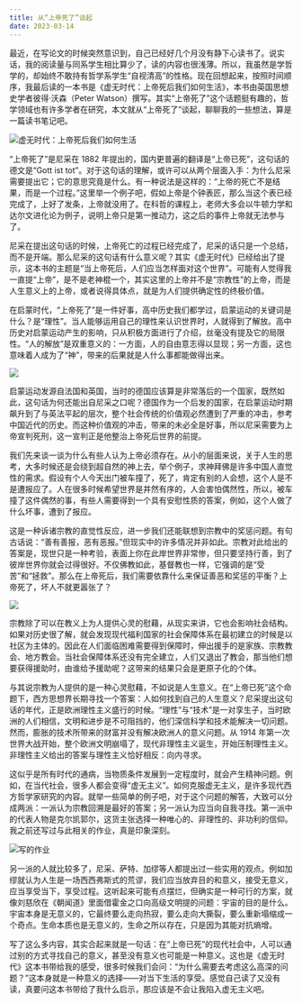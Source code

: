 ```yaml
---
title: 从“上帝死了”谈起
date: 2023-03-14
---
```


最近，在写论文的时候突然意识到，自己已经好几个月没有静下心读书了。说实话，我的阅读量与同系学生相比算少了，读的内容也很浅薄。所以，我虽然是学哲学的，却始终不敢持有哲学系学生“自视清高”的性格。现在回想起来，按照时间顺序，我最后读的一本书是《虚无时代：上帝死后我们如何生活》，本书由英国思想史学者彼得·沃森（Peter Watson）撰写。其实“上帝死了”这个话题挺有趣的，哲学领域也有许多学者在研究，本文就从“上帝死了”谈起，聊聊我的一些想法，算是一篇读书笔记吧。

![虚无时代：上帝死后我们如何生活](https://article.biliimg.com/bfs/article/2db378d54a1319aa9f99db9f8c78fad6b8c3573e.jpg@800w_400h_1c.webp)

“上帝死了”是尼采在 1882 年提出的，国内更普遍的翻译是“上帝已死”，这句话的德文是“Gott ist tot”。对于这句话的理解，或许可以从两个层面入手：为什么尼采需要提出它；它的意思究竟是什么。有一种说法是这样的：“上帝的死亡不是结果，而是一个过程。”这里举一个例子吧，假如上帝是个钟表匠，那么当这个表已经完成了，上好了发条，上帝就没用了。在科哲的课程上，老师大多会以牛顿力学和达尔文进化论为例子，说明上帝只是第一推动力，这之后的事件上帝就无法参与了。

尼采在提出这句话的时候，上帝死亡的过程已经完成了，尼采的话只是一个总结，而不是开端。那么尼采的这句话有什么意义呢？其实《虚无时代》已经给出了提示，这本书的主题是“当上帝死后，人们应当怎样面对这个世界”。可能有人觉得我一直提“上帝”，是不是老神棍一个，其实这里的上帝并不是“宗教性”的上帝，而是人生意义上的上帝，或者说得具体点，就是为人们提供确定性的终极价值。

在启蒙时代，“上帝死了”是一件好事，高中历史我们都学过，启蒙运动的关键词是什么？是“理性”。当人能够运用自己的理性来认识世界时，人就得到了解放。高中历史对启蒙运动产生的影响，只从积极方面进行了介绍，丝毫没有提及它的局限性。“人的解放”是双重意义的：一方面，人的自由意志得以显现；另一方面，这也意味着人成为了“神”，带来的后果就是人什么事都能做得出来。

![](https://article.biliimg.com/bfs/article/fb19a243a5b6da30940b8ea53a0e36001cf08e06.jpg@800w_400h_1c.webp)

启蒙运动发源自法国和英国，当时的德国应该算是非常落后的一个国家，既然如此，这句话为何还能出自尼采之口呢？德国作为一个后发的国家，在启蒙运动时期飙升到了与英法平起的层次，整个社会传统的价值观必然遭到了严重的冲击，参考中国近代的历史。而这种价值观的冲击，带来的未必全是好事，所以尼采需要为上帝宣判死刑，这一宣判正是他整治上帝死后世界的前提。

我们先来谈一谈为什么有些人认为上帝必须存在。从小的层面来说，关于人生的思考，大多时候还是会绕到超自然的神上去，举个例子，求神拜佛是许多中国人直觉性的需求。假设有个人今天出门被车撞了，死了，肯定有别的人会想，这个人是不是遭报应了。人在很多时候希望世界是井然有序的，人会害怕偶然性，所以，被车撞了这件偶然的事，有些人需要得到一个具有安慰性质的答案，例如，这个人做了什么坏事，遭到了报应。

这是一种诉诸宗教的直觉性反应，进一步我们还能联想到宗教中的奖惩问题。有句古话说：“善有善报，恶有恶报。”但现实中的许多情况并非如此。宗教对此给出的答案是，现世只是一种考验，表面上你在此岸世界非常惨，但只要坚持行善，到了彼岸世界你就会过得很好。不仅佛教如此，基督教也一样，它强调的是“受苦”和“拯救”。那么在上帝死后，我们需要依靠什么来保证善恶和奖惩的平衡？上帝死了，坏人不就更嚣张了？

![](https://article.biliimg.com/bfs/article/a491a7ece453afbb4ba76e9a19e35b816ca4f9e1.jpg@800w_400h_1c.webp)

宗教除了可以在教义上为人提供心灵的慰藉，从现实来讲，它也会影响社会结构。如果对历史很了解，就会发现现代福利国家的社会保障体系在最初建立的时候是以社区为主体的。因此在人们面临困难需要得到保障时，伸出援手的是家族、宗教教会、地方教会。当社会保障体系还没有完全建立，人们又退出了教会，那当他们想要获得援助时，由谁给予援助呢？这带来的结果只会是更原子化的个体。

与其说宗教为人提供的是一种心灵慰藉，不如说是人生意义。在“上帝已死”这个命题下，西方思想界长期寻找一个答案：人如何找到自己的人生意义？尼采提出这句话的年代，正是欧洲理性主义盛行的时候。“理性”与“技术”是一对孪生子，当时欧洲的人们相信，文明和进步是不可阻挡的，他们深信科学和技术能解决一切问题。然而，膨胀的技术所带来的财富并没有解决欧洲人的意义问题。从 1914 年第一次世界大战开始，整个欧洲文明崩塌了，现代非理性主义诞生，开始压制理性主义。非理性主义给出的答案与理性主义恰好相反：向内寻求。

这似乎是所有时代的通病，当物质条件发展到一定程度时，就会产生精神问题。例如，在当代社会，很多人都会变得“虚无主义”。如何克服虚无主义，是许多现代西方哲学家研究的内容。就举一些简单的例子吧，对于这个问题的解答，大致可以分成两派：一派认为宗教回溯是最好的答案；另一派认为应当向自我寻找。第一派中的代表人物是克尔凯郭尔，这货主张选择一种唯心的、非理性的、非功利的信仰。我之前还写过与此相关的作业，真是印象深刻。

![写的作业](https://article.biliimg.com/bfs/article/73b412ec034d7ceb78b959619ae9a8dfb6e7fcef.png@800w_400h_1c.webp)

另一派的人就比较多了，尼采、萨特、加缪等人都提出过一些实用的观点。例如加缪就认为人生是一场西西弗斯式的荒谬，我们应当放弃目的和意义，接受无意义，应当享受当下，享受过程。这听起来可能有点摆烂，但确实是一种可行的方案，就像刘慈欣在《朝闻道》里面借霍金之口向高级文明提的问题：宇宙的目的是什么。宇宙本身是无意义的，它最终要么走向热寂，要么走向大撕裂，要么重新塌缩成一个奇点。生命本质也是无意义的，生命之所以存在，只是因为其能对抗熵增。

写了这么多内容，其实合起来就是一句话：在“上帝已死”的现代社会中，人可以通过别的方式寻找自己的意义，甚至没有意义也可能是一种意义。这也是《虚无时代》这本书带给我的感受，很多时候我们会问：“为什么需要去考虑这么高深的问题？”这本身就是一种意义的选择——对当下生活的享受。感觉自己读了又没有读，真要问这本书带给了我什么启示，那应该是不会让我陷入虚无主义吧。